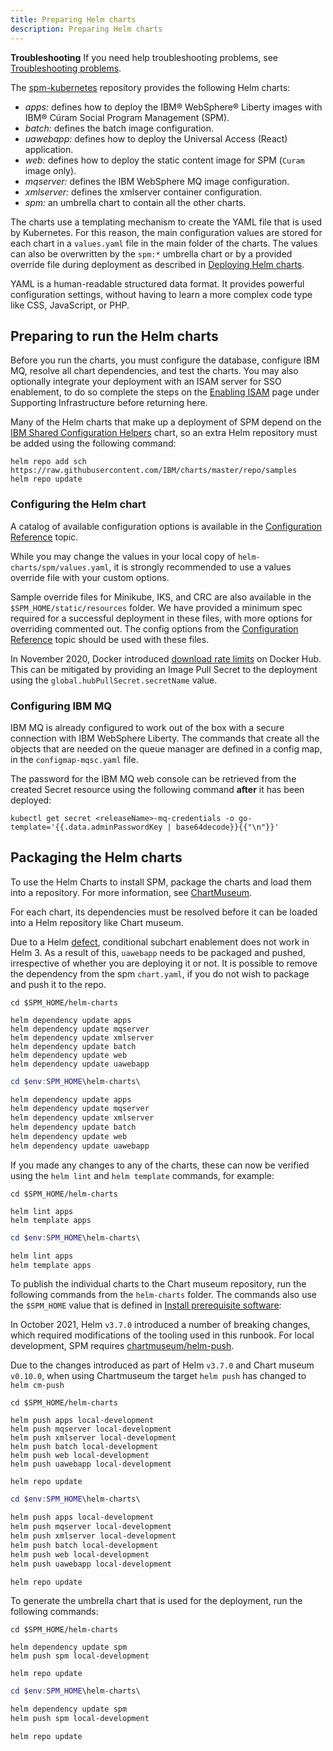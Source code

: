 ```yaml
---
title: Preparing Helm charts
description: Preparing Helm charts
---
```


<InlineNotification kind="info">

**Troubleshooting** If you need help troubleshooting problems, see [Troubleshooting problems](/troubleshooting/troubleshoot).

</InlineNotification>

The [spm-kubernetes](https://github.com/merative/spm-kubernetes) repository provides the following Helm charts:

* *apps:* defines how to deploy the IBM® WebSphere® Liberty images with IBM® Cúram Social Program Management (SPM).
* *batch:* defines the batch image configuration.
* *uawebapp:* defines how to deploy the Universal Access (React) application.
* *web:* defines how to deploy the static content image for SPM (`Curam` image only).
* *mqserver:* defines the IBM WebSphere MQ image configuration.
* *xmlserver:* defines the xmlserver container configuration.
* *spm:* an umbrella chart to contain all the other charts.

The charts use a templating mechanism to create the YAML file that is used by Kubernetes.
For this reason, the main configuration values are stored for each chart in a `values.yaml` file in the main folder of the charts.
The values can also be overwritten by the `spm:*` umbrella chart or by a provided override file during deployment as described in [Deploying Helm charts](/deployment/hc_deployment).

YAML is a human-readable structured data format. It provides powerful configuration settings, without having to learn a more complex code type like CSS, JavaScript, or PHP.

## Preparing to run the Helm charts

Before you run the charts, you must configure the database, configure IBM MQ, resolve all chart dependencies, and test the charts.
You may also optionally integrate your deployment with an ISAM server for SSO enablement,
to do so complete the steps on the [Enabling ISAM](/supporting-infrastructure/ISAM) page under Supporting Infrastructure before returning here.

Many of the Helm charts that make up a deployment of SPM depend on the [IBM Shared Configuration Helpers](https://github.com/IBM/charts/tree/master/samples/ibm-sch) chart, so an extra Helm repository must be added using the following command:

```shell
helm repo add sch https://raw.githubusercontent.com/IBM/charts/master/repo/samples
helm repo update
```

### Configuring the Helm chart

A catalog of available configuration options is available in the [Configuration Reference](/deployment/config-reference) topic.

While you may change the values in your local copy of `helm-charts/spm/values.yaml`, it is strongly recommended to use a values override file with your custom options.

<InlineNotification>

Sample override files for Minikube, IKS, and CRC are also available in the `$SPM_HOME/static/resources` folder. We have provided a minimum
spec required for a successful deployment in these files, with more options for overriding commented out. The config options from the
[Configuration Reference](/deployment/config-reference) topic should be used with these files.

</InlineNotification>

<InlineNotification kind="warning">

In November 2020, Docker introduced [download rate limits](https://docs.docker.com/docker-hub/download-rate-limit/) on Docker Hub.
This can be mitigated by providing an Image Pull Secret to the deployment using the `global.hubPullSecret.secretName` value.

</InlineNotification>

### Configuring IBM MQ

IBM MQ is already configured to work out of the box with a secure connection with IBM WebSphere Liberty.
The commands that create all the objects that are needed on the queue manager are defined in a config map, in the `configmap-mqsc.yaml` file.

The password for the IBM MQ web console can be retrieved from the created Secret resource using the following command **after** it has been deployed:

```shell
kubectl get secret <releaseName>-mq-credentials -o go-template='{{.data.adminPasswordKey | base64decode}}{{"\n"}}'
```

## Packaging the Helm charts

To use the Helm Charts to install SPM, package the charts and load them into a repository. For more information, see [ChartMuseum](/prereq/chartmuseum).

For each chart, its dependencies must be resolved before it can be loaded into a Helm repository like Chart museum.

<InlineNotification>

Due to a Helm [defect](https://github.com/helm/helm/issues/5780), conditional subchart enablement does not work in Helm 3.
As a result of this, `uawebapp` needs to be packaged and pushed, irrespective of whether you are deploying it or not.
It is possible to remove the dependency from the spm `chart.yaml`, if you do not wish to package and push it to the repo.

</InlineNotification>

<Tabs>

<Tab label="Mac/Linux">
<Row>
<Column>

```shell
cd $SPM_HOME/helm-charts

helm dependency update apps
helm dependency update mqserver
helm dependency update xmlserver
helm dependency update batch
helm dependency update web
helm dependency update uawebapp
```

</Column>
</Row>
</Tab>

<Tab label="Windows PS">
<Row>
<Column>

```powershell
cd $env:SPM_HOME\helm-charts\

helm dependency update apps
helm dependency update mqserver
helm dependency update xmlserver
helm dependency update batch
helm dependency update web
helm dependency update uawebapp
```

</Column>
</Row>
</Tab>

</Tabs>

If you made any changes to any of the charts, these can now be verified using the `helm lint` and `helm template` commands, for example:

<Tabs>

<Tab label="Mac/Linux">
<Row>
<Column>

```shell
cd $SPM_HOME/helm-charts

helm lint apps
helm template apps
```

</Column>
</Row>
</Tab>

<Tab label="Windows PS">
<Row>
<Column>

```powershell
cd $env:SPM_HOME\helm-charts\

helm lint apps
helm template apps
```

</Column>
</Row>
</Tab>

</Tabs>

To publish the individual charts to the Chart museum repository, run the following commands from the `helm-charts` folder. The commands also use the `$SPM_HOME` value that is defined in [Install prerequisite software](/prereq/git):

<InlineNotification kind="warning">

In October 2021, Helm `v3.7.0` introduced a number of breaking changes, which required modifications of the tooling used in this runbook. For local development, SPM requires [chartmuseum/helm-push](https://github.com/chartmuseum/helm-push).

Due to the changes introduced as part of Helm `v3.7.0` and Chart museum `v0.10.0`, when using Chartmuseum the target `helm push` has changed to `helm cm-push`

</InlineNotification>

<Tabs>

<Tab label="Mac/Linux">
<Row>
<Column>

```shell
cd $SPM_HOME/helm-charts

helm push apps local-development
helm push mqserver local-development
helm push xmlserver local-development
helm push batch local-development
helm push web local-development
helm push uawebapp local-development

helm repo update
```

</Column>
</Row>
</Tab>

<Tab label="Windows PS">
<Row>
<Column>

```powershell
cd $env:SPM_HOME\helm-charts\

helm push apps local-development
helm push mqserver local-development
helm push xmlserver local-development
helm push batch local-development
helm push web local-development
helm push uawebapp local-development

helm repo update
```

</Column>
</Row>
</Tab>

</Tabs>

To generate the umbrella chart that is used for the deployment, run the following commands:

<Tabs>

<Tab label="Mac/Linux">
<Row>
<Column>

```shell
cd $SPM_HOME/helm-charts

helm dependency update spm
helm push spm local-development

helm repo update
```

</Column>
</Row>
</Tab>

<Tab label="Windows PS">
<Row>
<Column>

```powershell
cd $env:SPM_HOME\helm-charts\

helm dependency update spm
helm push spm local-development

helm repo update
```

</Column>
</Row>
</Tab>

</Tabs>
